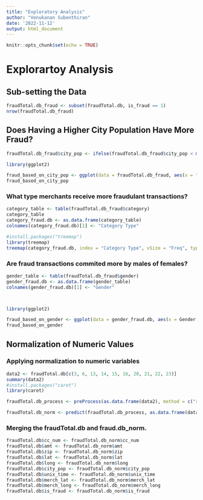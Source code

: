 ```yaml
---
title: "Exploratory Analysis"
author: "Venukanan Subenthiran"
date: '2022-11-12'
output: html_document
---
```


```r
knitr::opts_chunk$set(echo = TRUE)
```

# Explorartoy Analysis





## Sub-setting the Data

```r

fraudTotal.db_fraud <- subset(fraudTotal.db, is_fraud == 1)
nrow(fraudTotal.db_fraud)

```
## Does Having a Higher City Population Have More Fraud?
```r

fraudTotal.db_fraud$city_pop <- ifelse(fraudTotal.db_fraud$city_pop < mean(fraudTotal.db_fraud$city_pop), 0, 1)

library(ggplot2)

fraud_based_on_city_pop <- ggplot(data = fraudTotal.db_fraud, aes(x = factor(city_pop), fill = city_pop)) + geom_bar(stat = "count", width = 0.7, alpha = 0.7) + ggtitle("Fraudulant Transactions By City Population") + xlab("City Population Above or Below Average") + ylab("Number of Fraudulant Transactions") + scale_x_discrete(labels = c("Below City Population Average", "Above City Population Average")) + theme(legend.position = "none")
fraud_based_on_city_pop


```

### What type merchants receive more fraudulant transactions?
```r

category_table <- table(fraudTotal.db_fraud$category)
category_table
category_fraud.db <- as.data.frame(category_table)
colnames(category_fraud.db)[1] <- "Category Type"

#install.packages("treemap")
library(treemap)
treemap(category_fraud.db, index = "Category Type", vSize = "Freq", type = "index", title = "Merchant Category Types in Fraudulant Transactions", palette = "HCL", border.col = c("black"), border.lwds = 1, fontsize.labels = 10, fontcolor.labels = "white", fontface.labels = 1, bg.labels = c(0), align.labels = c("left", "top"), overlap.labels = 0.5, inflate.labels = T)

```

### Are fraud transactions commited more by males of females?
```r

gender_table <- table(fraudTotal.db_fraud$gender)
gender_fraud.db <- as.data.frame(gender_table)
colnames(gender_fraud.db)[1] <- "Gender"



library(ggplot2)

fraud_based_on_gender <- ggplot(data = gender_fraud.db, aes(x = Gender, y = Freq , fill = Gender)) + geom_bar(stat = "identity", width = 0.7, alpha = 0.7) + ggtitle("Fraudulant Transactions By Gender") + xlab("Fradulant Transactions Committed Based on Gender") + ylab("Number of Fraudulant Transactions") + scale_x_discrete(labels = c("Fradulant Transactions Committed by Female", "Fradulant Transactions Committed by Male")) + theme(legend.position = "none")
fraud_based_on_gender

```




## Normalization of Numeric Values

### Applying normalization to numeric variables

```r
data2 <- fraudTotal.db[c(3, 6, 13, 14, 15, 16, 20, 21, 22, 23)]
summary(data2)
#install.packages("caret")
library(caret)

fraudTotal.db_process <- preProcess(as.data.frame(data2), method = c("range"))

fraudTotal.db_norm <- predict(fraudTotal.db_process, as.data.frame(data2))
```

### Merging the fraudTotal.db and fraud.db_norm.
```r

fraudTotal.db$cc_num <- fraudTotal.db_norm$cc_num
fraudTotal.db$amt <- fraudTotal.db_norm$amt
fraudTotal.db$zip <- fraudTotal.db_norm$zip
fraudTotal.db$lat <- fraudTotal.db_norm$lat
fraudTotal.db$long <- fraudTotal.db_norm$long
fraudTotal.db$city_pop <- fraudTotal.db_norm$city_pop
fraudTotal.db$unix_time <- fraudTotal.db_norm$unix_time
fraudTotal.db$merch_lat <- fraudTotal.db_norm$merch_lat
fraudTotal.db$merch_long <- fraudTotal.db_norm$merch_long
fraudTotal.db$is_fraud <- fraudTotal.db_norm$is_fraud

```